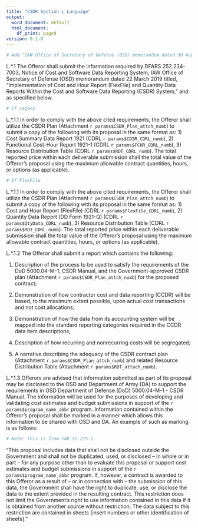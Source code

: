 ```yaml
---
title: "CSDR Section L Language"
output:
  word_document: default
  html_document:
    df_print: paged
version: 0.1.0
---
```

```r
# Add "IAW Office of Secretary of Defense (OSD) memorandum dated 30 August 2018 titled, "Implementation of Cost Data Reporting Requirements for Middle Tier Acquisition Programs," if being used with an 804 program.
```
L.*.1 The Offeror shall submit the information required by DFARS 252.234-7003, Notice of Cost and Software Data Reporting System, IAW Office of Secretary of Defense (OSD) memorandum dated 22 March 2019 titled, "Implementation of Cost and Hour Report (FlexFile) and Quantity Data Reports Within the Cost and Software Data Reporting (CSDR) System," and as specified below.  

```r
# If Legacy
```
L.*.1.1 In order to comply with the above cited requirements, the Offeror shall utilize the CSDR Plan (Attachment `r params$CSDR_Plan_attch_numb`) to submit a copy of the following with its proposal in the same format as: 1) Cost Summary Data Report 1921 (CDRL `r params$CDSR_CDRL_numb`), 2) Functional Cost-Hour Report 1921-1 (CDRL `r params$FCHR_CDRL_numb`), 3) Resource Distribution Table (CDRL `r params$RDT_CDRL_numb`). The total reported price within each deliverable submission shall the total value of the Offeror's proposal using the maximum allowable contract quantities, hours, or options (as applicable).  

```r
# If FlexFile
```
L.*.1.1 In order to comply with the above cited requirements, the Offeror shall utilize the CSDR Plan (Attachment `r params$CSDR_Plan_attch_numb`) to submit a copy of the following with its proposal in the same format as: 1) Cost and Hour Report (FlexFile) (CDRL `r params$FlexFile_CDRL_numb`), 2) Quantity Data Report (DD Form 1921-Q) (CDRL `r params$QtyData_CDRL_numb`), 3) Resource Distribution Table (CDRL `r params$RDT_CDRL_numb`). The total reported price within each deliverable submission shall the total value of the Offeror's proposal using the maximum allowable contract quantities, hours, or options (as applicable).  

L.*.1.2 The Offeror shall submit a report which contains the following:  

(1) Description of the process to be used to satisfy the requirements of the DoD 5000.04-M-1, CSDR Manual, and the Government-approved CSDR plan (Attachment `r params$CSDR_Plan_attch_numb`) for the proposed contract;  

(2) Demonstration of how contractor cost and data reporting (CCDR) will be based, to the maximum extent possible, upon actual cost transactions and not cost allocations;  

(3) Demonstration of how the data from its accounting system will be mapped into the standard reporting categories required in the CCDR data item descriptions;  

(4) Description of how recurring and nonrecurring costs will be segregated;  

(5) A narrative describing the adequacy of the CSDR contract plan (Attachment `r params$CSDR_Plan_attch_numb`) and related Resource Distribution Table (Attachment `r params$RDT_attach_numb`).  

L.*.1.3 Offerors are advised that information submitted as part of its proposal may be disclosed to the OSD and Department of Army (DA) to support the requirements in OSD Department of Defense (DoD) 5000.04-M-1 - CSDR Manual. The information will be used for the purposes of developing and validating cost estimates and budget submissions in support of the `r params$program_name_abbr` program. Information contained within the Offeror's proposal shall be marked in a manner which allows this information to be shared with OSD and DA. An example of such as marking is as follows:

```r
# Note: This is from FAR 52.215-1.
```

"This proposal includes data that shall not be disclosed outside the Government and shall not be duplicated, used, or disclosed -- in whole or in part -- for any purpose other than to evaluate this proposal or support cost estimates and budget submissions in support of the `r params$program_name_abbr` program. If, however, a contract is awarded to this Offeror as a result of -- or in connection with -- the submission of this data, the Government shall have the right to duplicate, use, or disclose the data to the extent provided in the resulting contract. This restriction does not limit the Government's right to use information contained in this data if it is obtained from another source without restriction. The data subject to this restriction are contained in sheets [insert numbers or other identification of sheets]."  
